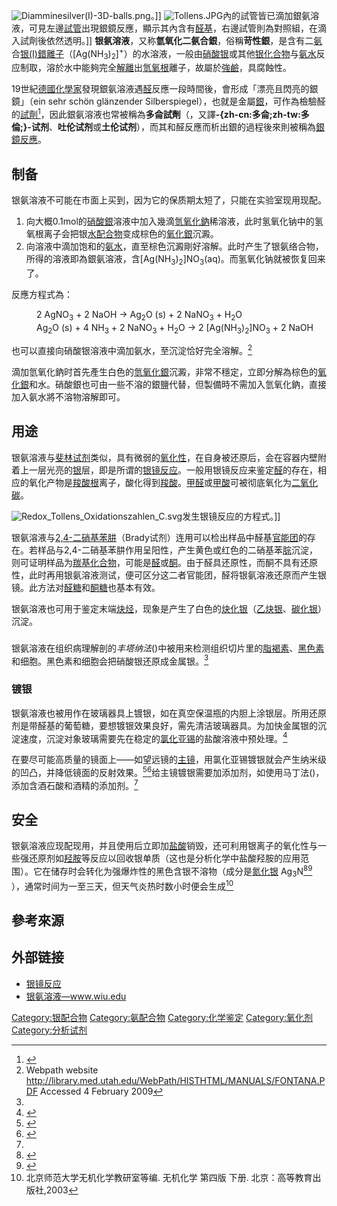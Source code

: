 {{noteTA
|G1=Chemistry
|1=zh-cn:多伦; zh-tw:多侖;
}}
[[File:Diamminesilver(I)-3D-balls.png|thumb]]。]]
[[File:Tollens.JPG|right]]內的試管皆已滴加銀氨溶液，可見左邊[[試管|試管]]出現銀鏡反應，顯示其內含有[[醛基|醛基]]，右邊試管則為對照組，在滴入試劑後依然透明。]]
'''银氨溶液'''，又称'''氫氧化二氨合銀'''，俗稱'''苛性銀'''，是含有二[[氨|氨]]合[[银|银]][[氧化态|(I)]][[錯離子|錯離子]]（[Ag(NH<sub>3</sub>)<sub>2</sub>]<sup>+</sup>）的水溶液，一般由[[硝酸银|硝酸银]]或其他[[:Category:银化合物|银化合物]]与[[氨水|氨水]]反应制取，溶於水中能夠完全[[解離|解離]]出[[氫氧根|氫氧根]]離子，故屬於[[強鹼|強鹼]]，具腐蝕性。

19世紀[[德國|德國]][[化學家|化學家]]{{le|伯恩哈德·多侖|Bernhard Tollens}}發現銀氨溶液遇[[醛|醛]]反應一段時間後，會形成「漂亮且閃亮的銀鏡」（ein sehr schön glänzender Silberspiegel），也就是金屬[[銀|銀]]，可作為檢驗醛的[[試劑|試劑]]<ref>{{de}}{{cite journal|last1=Tollens|first1=B.|title=Ueber ammon-alkalische Silberlösung als Reagens auf Aldehyd|journal=''Berichte der Deutschen Chemischen Gesellschaft''|date=1882|volume=15|issue=2|pages=1635–1639|doi=10.1002/cber.18820150243|url=https://chemistry-europe.onlinelibrary.wiley.com/doi/10.1002/cber.18820150243|trans-title=記一種可作為醛之試劑的鹼性氨銀溶液}}</ref>，因此銀氨溶液也常被稱為'''多侖試劑'''（{{lang-en|Tollens' reagent}}，又譯'''-{zh-cn:多侖;zh-tw:多倫;}-试剂'''、'''吐伦试剂'''或'''土伦试剂'''），而其和醛反應而析出銀的過程後來則被稱為[[銀鏡反應|銀鏡反應]]。

==制备==
银氨溶液不可能在市面上买到，因为它的保质期太短了，只能在实验室现用现配。

# 向大概0.1mol的[[硝酸銀|硝酸銀]]溶液中加入幾滴[[氫氧化鈉|氫氧化鈉]]稀溶液，此时氢氧化钠中的氢氧根离子会把银[[水配合物|水配合物]]变成棕色的[[氧化银|氧化銀]]沉澱。
# 向溶液中滴加饱和的[[氨水|氨水]]，直至棕色沉澱剛好溶解。此时产生了银氨络合物，所得的溶液即為銀氨溶液，含[Ag(NH<sub>3</sub>)<sub>2</sub>]NO<sub>3</sub>(aq)。而氢氧化钠就被恢复回来了。

反應方程式為：
:2 AgNO<sub>3</sub> + 2 NaOH   →  Ag<sub>2</sub>O (s)  +  2 NaNO<sub>3</sub>  +  H<sub>2</sub>O
:Ag<sub>2</sub>O (s) + 4 NH<sub>3</sub>  +  2 NaNO<sub>3</sub>  +  H<sub>2</sub>O   →   2 [Ag(NH<sub>3</sub>)<sub>2</sub>]NO<sub>3</sub> + 2 NaOH

也可以直接向硝酸银溶液中滴加氨水，至沉淀恰好完全溶解。<ref name="webpath">Webpath website http://library.med.utah.edu/WebPath/HISTHTML/MANUALS/FONTANA.PDF {{Wayback|url=http://library.med.utah.edu/WebPath/HISTHTML/MANUALS/FONTANA.PDF|date=20140211055735}} Accessed 4 February 2009</ref>

滴加氫氧化鈉时首先產生白色的[[氫氧化銀|氫氧化銀]]沉澱，非常不穩定，立即分解為棕色的[[氧化銀|氧化銀]]和水。硝酸銀也可由一些不溶的銀鹽代替，但製備時不需加入氫氧化鈉，直接加入氨水將不溶物溶解即可。

==用途==
银氨溶液与[[斐林试剂|斐林试剂]]类似，具有微弱的[[非金属性|氧化性]]，在自身被还原后，会在容器内壁附着上一层光亮的[[银|银]]层，即是所谓的[[银镜反应|银镜反应]]。一般用银镜反应来鉴定[[醛|醛]]的存在，相应的氧化产物是[[羧酸根|羧酸根]]离子，酸化得到[[羧酸|羧酸]]。[[甲醛|甲醛]]或[[甲酸|甲酸]]可被彻底氧化为[[二氧化碳|二氧化碳]]。

[[File:Redox_Tollens_Oxidationszahlen_C.svg|thumb]]发生银镜反应的方程式。]]

银氨溶液与[[2,4-二硝基苯肼|2,4-二硝基苯肼]]（Brady试剂）连用可以检出样品中醛基[[官能团|官能团]]的存在。若样品与2,4-二硝基苯肼作用呈阳性，产生黄色或红色的二硝基苯[[腙|腙]]沉淀，则可证明样品为[[羰基化合物|羰基化合物]]，可能是[[醛|醛]]或[[酮|酮]]。由于醛具还原性，而酮不具有还原性，此时再用银氨溶液测试，便可区分这二者官能团，醛将银氨溶液还原而产生银镜。此方法对[[醛糖|醛糖]]和[[酮糖|酮糖]]也基本有效。

银氨溶液也可用于鉴定末端[[炔烃|炔烃]]，现象是产生了白色的[[炔化银|炔化银]]（[[乙炔银|乙炔银]]、[[碳化银|碳化银]]）沉淀。

=== {{Internal link helper/ja|生物学银染色|銀染色}} ===
银氨溶液在组织病理解剖的''丰塔纳{{link-en|-马森|Pierre Masson}}法''({{Lang-en|Fontana-Masson Stain}})中被用来检测组织切片里的[[脂褐素|脂褐素]]、[[黑色素|黑色素]]和{{Link-en|嗜银|argentaffin}}细胞。黑色素和{{Internal link helper/en|嗜鉻|Chromaffin cell}}细胞会把硝酸银还原成金属银。<ref name="webpath" />

===镀银===
银氨溶液也被用作在玻璃器具上镀银，如在真空保温瓶的内胆上涂银层。所用还原剂是带醛基的葡萄糖，要想镀银效果良好，需先清洁玻璃器具。为加快金属银的沉淀速度，沉淀对象玻璃需要先在稳定的[[氯化亚锡|氯化亚锡]]的盐酸溶液中预处理。<ref>{{cite book|last=Hart|first=M.|title=Manual of scientific glassblowing|year=1992|publisher=British Society of Scientific Glassblowers|location=St. Helens, Merseyside [England]|isbn=0-9518216-0-1}}</ref>

在要尽可能高质量的镜面上——如望远镜的[[主鏡|主镜]]，用氯化亚锡镀银就会产生纳米级的凹凸，并降低镜面的反射效果。<ref>{{Cite journal|title=Effects of Surface Treatment on Adhesion of Silver Film on Glass Substrate Fabricated by Electroless Plating|url=https://www.scientific.net/AMR.664.566|last=Chitvoranund|first=Natechanok|last2=Jiemsirilers|first2=Sirithan|date=2013-02|journal=Advanced Materials Research|doi=10.4028/www.scientific.net/AMR.664.566|volume=664|pages=566–573|issn=1662-8985|last3=Kashima|first3=Dujreutai Pongkao}}</ref><ref name="silvering_mirrors">{{Cite journal|title=Methods of Silvering Mirrors|url=http://iopscience.iop.org/article/10.1086/122040|last=Curtis|first=Heber D.|date=1911-02|journal=Publications of the Astronomical Society of the Pacific|doi=10.1086/122040|volume=23|pages=13|language=en|issn=0004-6280}}</ref>给主镜镀银需要加添加剂，如使用马丁法({{Lang-en|Martin's Method}})，添加含酒石酸和酒精的添加剂。<ref name="silvering_mirrors" />

==安全==
银氨溶液应现配现用，并且使用后立即加[[盐酸|盐酸]]销毁，还可利用银离子的氧化性与一些强还原剂如[[羟胺|羟胺]]等反应以回收银单质（这也是分析化学中盐酸羟胺的应用范围）。它在储存时会转化为强爆炸性的黑色含银不溶物（成分是[[氮化银|氮化银]] Ag<sub>3</sub>N<ref>{{Cite journal|title=The chemistry and free energy of formation of silver nitride|url=https://pubs.acs.org/doi/abs/10.1021/ie00059a023|last=Shanley|first=Edward S.|last2=Ennis|first2=John L.|date=1991-11|journal=Industrial & Engineering Chemistry Research|issue=11|doi=10.1021/ie00059a023|volume=30|pages=2503–2506|language=en|issn=0888-5885}}</ref><ref name="Vogel 7th">{{cite book|author1=Svehla, G.|author2=Vogel, Arthur Anton|title=Vogel's qualitative inorganic analysis|publisher=Longman|location=New York|year=1996|isbn=0-582-21866-7}}</ref><!-- 第一条文献来自条目[[氮化银|氮化银]]，第二条来自英文条目[[en:Tollens'_reagent|en:Tollens' reagent]]-->），通常时间为一至三天，但天气炎热时数小时便会生成<ref>北京师范大学无机化学教研室等编. 无机化学 第四版 下册. 北京：高等教育出版社,2003</ref>

==參考來源==
{{Reflist}}
==外部链接==
* [https://web.archive.org/web/20050329000040/http://www.chemistry.wustl.edu/~courses/genchem/Labs/RedoxIdentity/silver.htm 银镜反应]
* [https://web.archive.org/web/20200314183016/http://www.wiu.edu/users/mftkv/Chemistry102/oxidationaldehydes.html 银氨溶液—www.wiu.edu]
{{银化合物}}
[[Category:银配合物|Category:银配合物]]
[[Category:氨配合物|Category:氨配合物]]
[[Category:化学鉴定|Category:化学鉴定]]
[[Category:氧化剂|Category:氧化剂]]
[[Category:分析试剂|Category:分析试剂]]